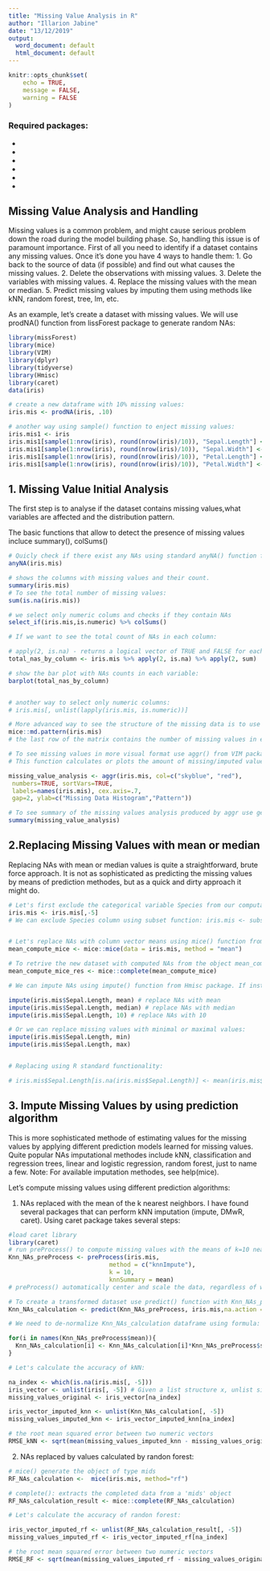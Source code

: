 ---
title: "Missing Value Analysis in R"
author: "Illarion Jabine"
date: "13/12/2019"
output:
  word_document: default
  html_document: default
---

```{r setup, include=FALSE}
knitr::opts_chunk$set(
	echo = TRUE,
	message = FALSE,
	warning = FALSE
)
```


### Required packages:

* [missForest]: to generate NAs at random
* [mice]: for missing value patters
* [VIM]: Visualization and Imputation of Missing Values
* [dplyr]: select_if() - to select only numeric variables
* [Hmisc]: imputing missing values
* [caret]: kNN imputation

## Missing Value Analysis and Handling

Missing values is a common problem, and might cause serious problem down the road during the model building phase.
So, handling this issue is of paramount importance. First of all you need to identify if a dataset contains any missing values. Once it's done you have 4 ways to handle them:
1. Go back to the source of data (if possible) and find out what causes the missing values.
2. Delete the observations with missing values.
3. Delete the variables with missing values.
4. Replace the missing values with the mean or median.
5. Predict missing values by imputing them using methods like kNN, random forest, tree, lm, etc.


As an example, let's create a dataset with missing values. We will use prodNA() function from lissForest package to generate random NAs:

```{r create dataframe with NAs}
library(missForest)
library(mice)
library(VIM)
library(dplyr)
library(tidyverse)
library(Hmisc)
library(caret)
data(iris)

# create a new dataframe with 10% missing values:
iris.mis <- prodNA(iris, .10)

# another way using sample() function to enject missing values:
iris.mis1 <- iris
iris.mis1[sample(1:nrow(iris), round(nrow(iris)/10)), "Sepal.Length"] <- NA
iris.mis1[sample(1:nrow(iris), round(nrow(iris)/10)), "Sepal.Width"] <- NA
iris.mis1[sample(1:nrow(iris), round(nrow(iris)/10)), "Petal.Length"] <- NA
iris.mis1[sample(1:nrow(iris), round(nrow(iris)/10)), "Petal.Width"] <- NA
```

## 1. Missing Value Initial Analysis

The first step is to analyse if the dataset contains missing values,what variables are affected and the distribution pattern.

The basic functions that allow to detect the presence of missing values incluce summary(), colSums()
```{r detecting missing values, echo=TRUE}
# Quicly check if there exist any NAs using standard anyNA() function from base package:
anyNA(iris.mis)

# shows the columns with missing values and their count.
summary(iris.mis)
# To see the total number of missing values:
sum(is.na(iris.mis))

# we select only numeric colums and checks if they contain NAs
select_if(iris.mis,is.numeric) %>% colSums()

# If we want to see the total count of NAs in each column:

# apply(2, is.na) - returns a logical vector of TRUE and FALSE for each column, and apply(2, sum) sums up (basically counts TRUEs (i.e. NAs)):
total_nas_by_column <- iris.mis %>% apply(2, is.na) %>% apply(2, sum)

# show the bar plot with NAs counts in each variable:
barplot(total_nas_by_column)


# another way to select only numeric columns:
# iris.mis[, unlist(lapply(iris.mis, is.numeric))]

# More advanced way to see the structure of the missing data is to use md.pattern() from mice package:
mice::md.pattern(iris.mis)
# the last row of the matrix contains the number of missing values in each column

# To see missing values in more visual format use aggr() from VIM package:
# This function calculates or plots the amount of missing/imputed values in each variable and the amount of missing/imputed values in certain combinations of variables.

missing_value_analysis <- aggr(iris.mis, col=c("skyblue", "red"),
 numbers=TRUE, sortVars=TRUE,
 labels=names(iris.mis), cex.axis=.7,
 gap=2, ylab=c("Missing Data Histogram","Pattern"))

# To see summary of the missing values analysis produced by aggr use generic function summary():
summary(missing_value_analysis)

```

## 2.Replacing Missing Values with mean or median

Replacing NAs with mean or median values is quite a straightforward, brute force approach. It is not as sophisticated as predicting the missing values by means of prediction methodes, but as a quick and dirty approach it might do. 

```{r Replacing Missing Values with mean or median}
# Let's first exclude the categorical variable Species from our computation:
iris.mis <- iris.mis[,-5] 
# We can exclude Species column using subset function: iris.mis <- subset(iris.mis, select = -c(Species))


# Let's replace NAs with column vector means using mice() function from mice package:
mean_compute_mice <- mice::mice(data = iris.mis, method = "mean")

# To retrive the new dataset with computed NAs from the object mean_compute_mice use complete() function:
mean_compute_mice_res <- mice::complete(mean_compute_mice)

# We can impute NAs using impute() function from Hmisc package. If instead of function a single value is specified those value is used for insertion.

impute(iris.mis$Sepal.Length, mean) # replace NAs with mean
impute(iris.mis$Sepal.Length, median) # replace NAs with median
impute(iris.mis$Sepal.Length, 10) # replace NAs with 10

# Or we can replace missing values with minimal or maximal values:
impute(iris.mis$Sepal.Length, min)
impute(iris.mis$Sepal.Length, max)


# Replacing using R standard functionality:

# iris.mis$Sepal.Length[is.na(iris.mis$Sepal.Length)] <- mean(iris.mis$Sepal.Length, na.rm = TRUE)
```

## 3. Impute Missing Values by using prediction algorithm

This is more sophisticated methode of estimating values for the missing values by applying different prediction models learned for missing values. Quite popular NAs imputational methodes include kNN, classification and regression trees, linear and logistic regression, random forest, just to name a few. 
Note: For available imputation methodes, see help(mice).

Let's compute missing values using different prediction algorithms:

1. NAs replaced with the mean of the k nearest neighbors. 
I have found several packages that can perform kNN imputation (impute, DMwR, caret).
Using caret package takes several steps:

```{r missing value calculation: kNN with caret}
#load caret library
library(caret)
# run preProcess() to compute missing values with the means of k=10 nearest  neighbors.
Knn_NAs_preProcess <- preProcess(iris.mis,
                            method = c("knnImpute"),
                            k = 10,
                            knnSummary = mean)
# preProcess() automatically center and scale the data, regardless of what is in the  method  argument.

# To create a transformed dataset use predict() function with Knn_NAs_preProcess as one of the parameters:
Knn_NAs_calculation <- predict(Knn_NAs_preProcess, iris.mis,na.action = na.pass)

# We need to de-normalize Knn_NAs_calculation dataframe using formula: x = z*standard deviation + mean:

for(i in names(Knn_NAs_preProcess$mean)){
  Knn_NAs_calculation[i] <- Knn_NAs_calculation[i]*Knn_NAs_preProcess$std[i] + Knn_NAs_preProcess$mean[i] 
}

# Let's calculate the accuracy of kNN:

na_index <- which(is.na(iris.mis[, -5]))
iris_vector <- unlist(iris[, -5]) # Given a list structure x, unlist simplifies it to produce a vector which contains all the atomic components which occur in x.
missing_values_original <- iris_vector[na_index]

iris_vector_imputed_knn <- unlist(Knn_NAs_calculation[, -5])
missing_values_imputed_knn <- iris_vector_imputed_knn[na_index]

# the root mean squared error between two numeric vectors
RMSE_kNN <- sqrt(mean(missing_values_imputed_knn - missing_values_original)^2)

```


2. NAs replaced by values calculated by randon forest:

```{r missing value calculation: randon forest with mice, echo=TRUE, message=FALSE, warning=FALSE}
# mice() generate the object of type mids
RF_NAs_calculation <-  mice(iris.mis, method="rf")  

# complete(): extracts the completed data from a 'mids' object
RF_NAs_calculation_result <- mice::complete(RF_NAs_calculation)

# Let's calculate the accuracy of randon forest:

iris_vector_imputed_rf <- unlist(RF_NAs_calculation_result[, -5])
missing_values_imputed_rf <- iris_vector_imputed_rf[na_index]

# the root mean squared error between two numeric vectors
RMSE_RF <- sqrt(mean(missing_values_imputed_rf - missing_values_original)^2)

```
